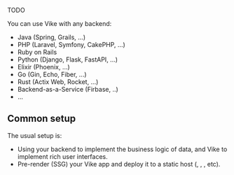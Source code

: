 
TODO

You can use Vike with any backend:
- Java (Spring, Grails, ...)
- PHP (Laravel, Symfony, CakePHP, ...)
- Ruby on Rails
- Python (Django, Flask, FastAPI, ...)
- Elixir (Phoenix, ...)
- Go (Gin, Echo, Fiber, ...)
- Rust (Actix Web, Rocket, ...)
- Backend-as-a-Service (Firbase, ..)
- ...

## Common setup

The usual setup is:
 - Using your backend to implement the business logic of data, and Vike to implement rich user interfaces.
 - <Link href="/pre-rendering">Pre-render (SSG) your Vike app</Link> and deploy it to a static host (<Link href="/github-pages" noBreadcrumb />, <Link href="/cloudflare-pages" noBreadcrumb />, <Link href="/netlify" noBreadcrumb />, <Link href="/static-hosts">etc</Link>).
